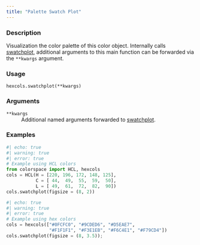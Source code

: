 ```yaml
---
title: "Palette Swatch Plot"
---
```


### Description

Visualization the color palette of this color object.
Internally calls [swatchplot](colorspace.swatchplot.swatchplot.qmd),
additional arguments to this main function can be forwarded via the
`**kwargs` argument.

### Usage

<pre><code class='language-python'>hexcols.swatchplot(**kwargs)</code></pre>

### Arguments

<dl class="pyp-list param-list">
  <dt style = "white-space: nowrap; font-family: monospace; vertical-align: top">
   <code id="colorspace.colorlib.hexcols.swatchplot:**kwargs">**kwargs</code>
  </dt>
 <dd>Additional named arguments forwarded to
[swatchplot](colorspace.swatchplot.swatchplot.qmd).</dd>
</dl>

### Examples

```python
#| echo: true
#| warning: true
#| error: true
# Example using HCL colors
from colorspace import HCL, hexcols
cols = HCL(H = [220, 196, 172, 148, 125],
           C = [ 44,  49,  55,  59,  50],
           L = [ 49,  61,  72,  82,  90])
cols.swatchplot(figsize = (8, 2))
```

```python
#| echo: true
#| warning: true
#| error: true
# Example using hex colors
cols = hexcols(["#0FCFC0", "#9CDED6", "#D5EAE7",
                "#F1F1F1", "#F3E1EB", "#F6C4E1", "#F79CD4"])
cols.swatchplot(figsize = (8, 3.5));
```



